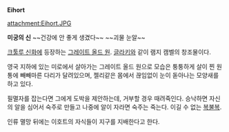 '''Eihort'''

attachment:Eihort.JPG

'''미궁의 신''' ~~건강에 안 좋게 생겼다~~ ~~괴물 눈알~~

[[크툴루 신화]]에 등장하는 [[그레이트 올드 원]]. [[글라키]]와 같이 램지 캠벨의 창조물이다.

영국 지하에 있는 미로에서 살아가는 그레이트 올드 원으로 모습은 퉁퉁하게 살이 찐 원통에 빼빼마른 다리가 달려있으며, 젤리같은 몸에서 끊임없이 눈이 돋아나는 모양새를 하고 있다.

필멸자를 잡는다면 그에게 도박을 제안하는데, 거부할 경우 때려죽인다. 승낙하면 자신의 알을 심어서 숙주로 만들고 나중에 알이 자라면 숙주는 죽는다. 이길 수 없는 [[복불복]].

인류 멸망 뒤에는 이호트의 자식들이 지구를 지배한다고 한다.
